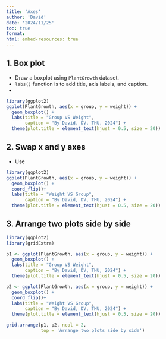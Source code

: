 ```yaml
---
title: 'Axes'
author: 'David'
date: '2024/11/25'
toc: true
format: 
html: embed-resources: true
---
```


## 1. Box plot
- Draw a boxplot using `PlantGrowth` dataset.
- `labs()` function is to add title, axis labels, and caption.
- 


```r
library(ggplot2)
ggplot(PlantGrowth, aes(x = group, y = weight)) +
  geom_boxplot() +
  labs(title = "Group VS Weight",
       caption = "By David, DV, THU, 2024") +
  theme(plot.title = element_text(hjust = 0.5, size = 20))
```

## 2. Swap x and y axes
- Use 

```r
library(ggplot2)
ggplot(PlantGrowth, aes(x = group, y = weight)) +
  geom_boxplot() +
  coord_flip()+
  labs(title = "Weight VS Group",
       caption = "By David, DV, THU, 2024") +
  theme(plot.title = element_text(hjust = 0.5, size = 20))
```

## 3. Arrange two plots side by side

```r
library(ggplot2)
library(gridExtra)

p1 <- ggplot(PlantGrowth, aes(x = group, y = weight)) +
  geom_boxplot() +
  labs(title = "Group VS Weight",
       caption = "By David, DV, THU, 2024") +
  theme(plot.title = element_text(hjust = 0.5, size = 20))

p2 <- ggplot(PlantGrowth, aes(x = group, y = weight)) +
  geom_boxplot() +
  coord_flip()+
  labs(title = "Weight VS Group",
       caption = "By David, DV, THU, 2024") +
  theme(plot.title = element_text(hjust = 0.5, size = 20))

grid.arrange(p1, p2, ncol = 2,
             top = 'Arrange two plots side by side')
```

